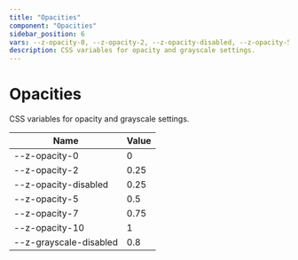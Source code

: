 ```yaml
--- 
title: "Opacities"
component: "Opacities"
sidebar_position: 6
vars: --z-opacity-0, --z-opacity-2, --z-opacity-disabled, --z-opacity-5, --z-opacity-7, --z-opacity-10, --z-grayscale-disabled
description: CSS variables for opacity and grayscale settings. 
--- 
```



<DocLayout>

# Opacities

CSS variables for opacity and grayscale settings.


| Name | Value |
|------|-------|
| --z-opacity-0 | 0  | 
| --z-opacity-2 | 0.25  | 
| --z-opacity-disabled | 0.25  | 
| --z-opacity-5 | 0.5  | 
| --z-opacity-7 | 0.75  | 
| --z-opacity-10 | 1  | 
| --z-grayscale-disabled | 0.8  | 
</DocLayout>